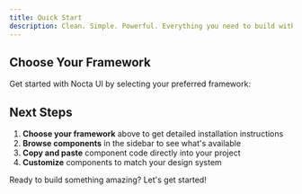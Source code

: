 ```yaml
---
title: Quick Start
description: Clean. Simple. Powerful. Everything you need to build with Nocta UI.
---
```



## Choose Your Framework

Get started with Nocta UI by selecting your preferred framework:

<FrameworkSelector />

## Next Steps

1. **Choose your framework** above to get detailed installation instructions
2. **Browse components** in the sidebar to see what's available
3. **Copy and paste** component code directly into your project
4. **Customize** components to match your design system

Ready to build something amazing? Let's get started!